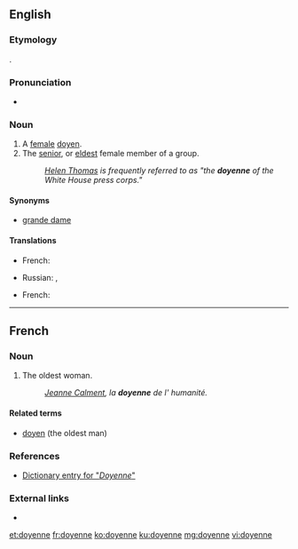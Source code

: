 ==English==
===Etymology===
{{borrowing|fr|lang=en}}.

===Pronunciation===
* {{rhymes|ɛn|lang=en}}

===Noun===
{{en-noun}}

# A [[female]] [[doyen]].
# The [[senior]], or [[eldest]] female member of a group.
#: ''[[w:Helen Thomas|Helen Thomas]] is frequently referred to as "the '''doyenne''' of the White House press corps."''

====Synonyms====
* [[grande dame]]

====Translations====
{{trans-top|female doyen}}
* French: {{t+|fr|doyenne|f}}
{{trans-mid}}
* Russian: {{t+|ru|специали́стка|f}}, {{t+|ru|профессиона́лка|f}}
{{trans-bottom}}

{{trans-top|oldest female in group}}
* French: {{t+|fr|doyenne|f}}
{{trans-mid}}
{{trans-bottom}}
----

==French==

===Noun===
{{fr-noun|f}}

# The oldest woman.
#: ''[[w:Jeanne Calment|Jeanne Calment]], la '''doyenne''' de l' humanité.''

====Related terms====
* [[doyen]] (the oldest man)

===References===
* [http://www.bartleby.com/61/19/D0371900.html Dictionary entry for "''Doyenne''"]

===External links===
* {{R:TLFi}}

[[et:doyenne]]
[[fr:doyenne]]
[[ko:doyenne]]
[[ku:doyenne]]
[[mg:doyenne]]
[[vi:doyenne]]